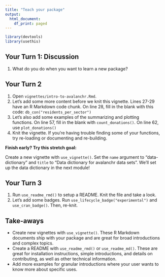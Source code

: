 ```yaml
---
title: "Teach your package"
output:
  html_document:
    df_print: paged
---
```


```r
library(devtools)
library(usethis)
```


## Your Turn 1: Discussion

1. What do you do when you want to learn a new package?

## Your Turn 2

1. Open `vignettes/intro-to-avalanchr.Rmd`.
2. Let's add some more content before we knit this vignette. Lines 27-29 have an R Markdown code chunk. On line 28, fill in the blank with this code: `db_con("residents_per_sector")`
3. Let's also add some examples of the summarizing and plotting functions. On line 57, fill in the blank with `count_donations()`. On line 62, use `plot_donations()`
4. Knit the vignette. If you're having trouble finding some of your functions, try re-loading or documenting and re-building.

**Finish early? Try this stretch goal:**

Create a new vignette with `use_vignette()`. Set the `name` argument to "data-dictionary" and `title` to "Data dictionary for avalanchr data sets". We'll set up the data dictionary in the next module!

## Your Turn 3

1. Run `use_readme_rmd()` to setup a README. Knit the file and take a look.
2. Let's add some badges. Run `use_lifecycle_badge("experimental")` and `use_cran_badge()`. Then, re-knit.


## Take-aways

* Create new vignettes with `use_vignette()`. These R Markdown documents ship with your package and are great for broad introductions and complex topics.
* Create a README with `use_readme_rmd()` or `use_readme_md()`. These are great for installation instructions, simple introductions, and details on contributing, as well as other technical information.
* Add more examples for granular introductions where your user wants to know more about specific uses.
